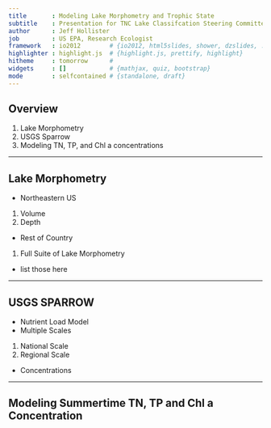 ```yaml
---
title       : Modeling Lake Morphometry and Trophic State
subtitle    : Presentation for TNC Lake Classifcation Steering Committee
author      : Jeff Hollister
job         : US EPA, Research Ecologist
framework   : io2012        # {io2012, html5slides, shower, dzslides, ...}
highlighter : highlight.js  # {highlight.js, prettify, highlight}
hitheme     : tomorrow      # 
widgets     : []            # {mathjax, quiz, bootstrap}
mode        : selfcontained # {standalone, draft}
---
```


## Overview

1. Lake Morphometry
2. USGS Sparrow
3. Modeling TN, TP, and Chl a concentrations

---

## Lake Morphometry

- Northeastern US
 1. Volume
 2. Depth
- Rest of Country
 1. Full Suite of Lake Morphometry
  - list those here

---

## USGS SPARROW

- Nutrient Load Model
- Multiple Scales
 1. National Scale
 2. Regional Scale
- Concentrations

---

## Modeling Summertime TN, TP and Chl a Concentration







